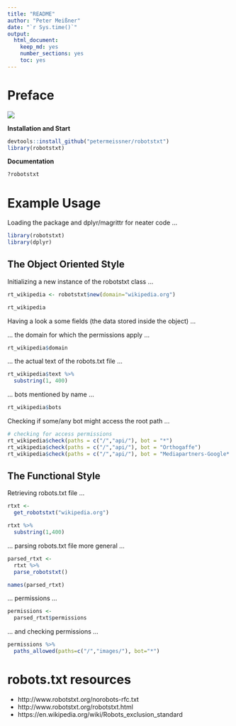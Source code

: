```yaml
---
title: "README"
author: "Peter Meißner"
date: "`r Sys.time()`"
output: 
  html_document: 
    keep_md: yes
    number_sections: yes
    toc: yes
---
```


# Preface

![](logo/robotstxt.png)



**Installation and Start**

```r
devtools::install_github("petermeissner/robotstxt")
library(robotstxt)
```


**Documentation**

```r
?robotstxt
```




# Example Usage 

Loading the package and dplyr/magrittr for neater code  ... 

```r
library(robotstxt)
library(dplyr)
```

## The Object Oriented Style

Initializing a new instance of the robotstxt class ... 
```r
rt_wikipedia <- robotstxt$new(domain="wikipedia.org")

rt_wikipedia
```


Having a look a some fields (the data stored inside the object) ... 

... the domain for which the permissions apply ... 

```r
rt_wikipedia$domain
```

... the actual text of the robots.txt file ... 

```r
rt_wikipedia$text %>% 
  substring(1, 400) 
```

... bots mentioned by name ...

```r
rt_wikipedia$bots
```

Checking if some/any bot might access the root path ... 

```r
# checking for access permissions
rt_wikipedia$check(paths = c("/","api/"), bot = "*")
rt_wikipedia$check(paths = c("/","api/"), bot = "Orthogaffe")
rt_wikipedia$check(paths = c("/","api/"), bot = "Mediapartners-Google*  ")
```

## The Functional Style

Retrieving robots.txt file ... 

```r
rtxt <- 
  get_robotstxt("wikipedia.org") 

rtxt %>% 
  substring(1,400)
``` 


... parsing robots.txt file more general ... 

```r
parsed_rtxt <- 
  rtxt %>% 
  parse_robotstxt() 

names(parsed_rtxt)
``` 

... permissions ... 

```r
permissions <- 
  parsed_rtxt$permissions
``` 


... and checking permissions ... 

```r
permissions %>% 
  paths_allowed(paths=c("/","images/"), bot="*")
```


# robots.txt resources

- http://www.robotstxt.org/norobots-rfc.txt
- http://www.robotstxt.org/robotstxt.html
- https://en.wikipedia.org/wiki/Robots_exclusion_standard











